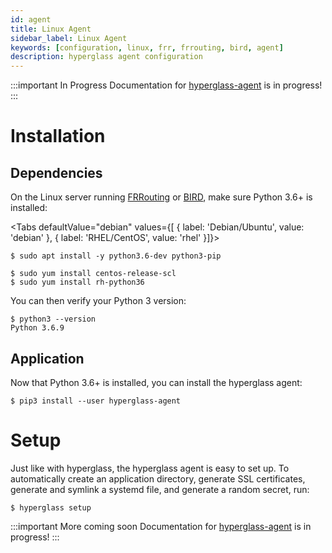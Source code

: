 ```yaml
---
id: agent
title: Linux Agent
sidebar_label: Linux Agent
keywords: [configuration, linux, frr, frrouting, bird, agent]
description: hyperglass agent configuration
---
```



:::important In Progress
Documentation for [hyperglass-agent](https://github.com/checktheroads/hyperglass-agent) is in progress!
:::

# Installation

## Dependencies

On the Linux server running [FRRouting](https://frrouting.org/) or [BIRD](https://bird.network.cz/), make sure Python 3.6+ is installed:

<Tabs
  defaultValue="debian"
  values={[
    { label: 'Debian/Ubuntu', value: 'debian' },
    { label: 'RHEL/CentOS', value: 'rhel' }]}>

<TabItem value="debian">

```shell-session
$ sudo apt install -y python3.6-dev python3-pip
```

</TabItem>

<TabItem value="rhel">

```shell-session
$ sudo yum install centos-release-scl
$ sudo yum install rh-python36
```

</TabItem>

</Tabs>

You can then verify your Python 3 version:

```shell-session
$ python3 --version
Python 3.6.9
```

## Application

Now that Python 3.6+ is installed, you can install the hyperglass agent:

```shell-session
$ pip3 install --user hyperglass-agent
```

# Setup

Just like with hyperglass, the hyperglass agent is easy to set up. To automatically create an application directory, generate SSL certificates, generate and symlink a systemd file, and generate a random secret, run:

```shell-session
$ hyperglass setup
```

:::important More coming soon
Documentation for [hyperglass-agent](https://github.com/checktheroads/hyperglass-agent) is in progress!
:::